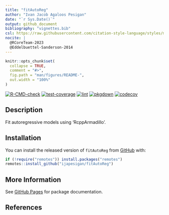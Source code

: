 ```yaml
---
title: "fitAutoReg"
author: "Ivan Jacob Agaloos Pesigan"
date: "`r Sys.Date()`"
output: github_document
bibliography: "vignettes.bib"
csl: https://raw.githubusercontent.com/citation-style-language/styles/master/apa.csl
nocite: |
  @RCoreTeam-2023
  @Eddelbuettel-Sanderson-2014
---
```


<!-- README.md is generated from .setup/readme/README.Rmd. Please edit that file -->

```r
knitr::opts_chunk$set(
  collapse = TRUE,
  comment = "#>",
  fig.path = "man/figures/README-",
  out.width = "100%"
)
```

<!-- badges: start -->
[![R-CMD-check](https://github.com/ijapesigan/fitAutoReg/workflows/R-CMD-check/badge.svg)](https://github.com/ijapesigan/fitAutoReg/actions)
[![test-coverage](https://github.com/ijapesigan/fitAutoReg/actions/workflows/test-coverage.yml/badge.svg)](https://github.com/ijapesigan/fitAutoReg/actions/workflows/test-coverage.yml)
[![lint](https://github.com/ijapesigan/fitAutoReg/actions/workflows/lint.yml/badge.svg)](https://github.com/ijapesigan/fitAutoReg/actions/workflows/lint.yml)
[![pkgdown](https://github.com/ijapesigan/fitAutoReg/actions/workflows/pkgdown-gh-pages.yml/badge.svg)](https://github.com/ijapesigan/fitAutoReg/actions/workflows/pkgdown-gh-pages.yml)
[![codecov](https://codecov.io/gh/ijapesigan/fitAutoReg/branch/main/graph/badge.svg)](https://codecov.io/gh/ijapesigan/fitAutoReg)
<!-- badges: end -->

## Description

Fit autoregressive models using 'RcppArmadillo'.

## Installation

You can install the released version of
`fitAutoReg`
from
[GitHub](https://github.com/ijapesigan/fitAutoReg) with:

```r
if (!require("remotes")) install.packages("remotes")
remotes::install_github("ijapesigan/fitAutoReg")
```

## More Information

See
[GitHub Pages](https://ijapesigan.github.io/fitAutoReg)
for package documentation.

## References
